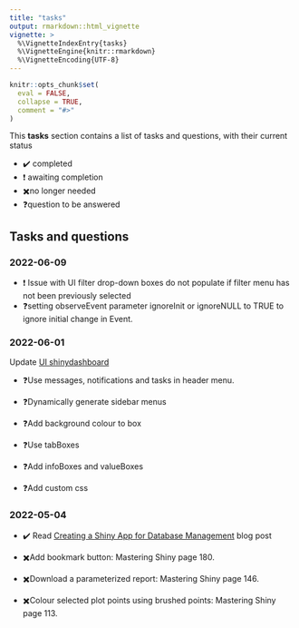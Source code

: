 ```yaml
---
title: "tasks"
output: rmarkdown::html_vignette
vignette: >
  %\VignetteIndexEntry{tasks}
  %\VignetteEngine{knitr::rmarkdown}
  %\VignetteEncoding{UTF-8}
---
```


```r
knitr::opts_chunk$set(
  eval = FALSE,
  collapse = TRUE,
  comment = "#>"
)
```

This **tasks** section contains a list of tasks and questions, with their current status

-   ✔️ completed
-   ❗ awaiting completion
-   ✖️no longer needed
-   ❓question to be answered

## Tasks and questions

### 2022-06-09

-   ❗ Issue with UI filter drop-down boxes do not populate if filter menu has not been previously selected
-   ❓setting observeEvent parameter ignoreInit or ignoreNULL to TRUE to ignore initial change in Event.

### 2022-06-01

Update [UI shinydashboard](https://rstudio.github.io/shinydashboard/structure.html)

-   ❓Use messages, notifications and tasks in header menu.

-   ❓Dynamically generate sidebar menus

-   ❓Add background colour to box

-   ❓Use tabBoxes

-   ❓Add infoBoxes and valueBoxes

-   ❓Add custom css

### 2022-05-04

-   ✔️ Read [Creating a Shiny App for Database Management](https://shanghai.hosting.nyu.edu/data/r/case-4-database-management-shiny.html) blog post

-   ✖️Add bookmark button: Mastering Shiny page 180.

-   ✖️Download a parameterized report: Mastering Shiny page 146.

-   ✖️Colour selected plot points using brushed points: Mastering Shiny page 113.
